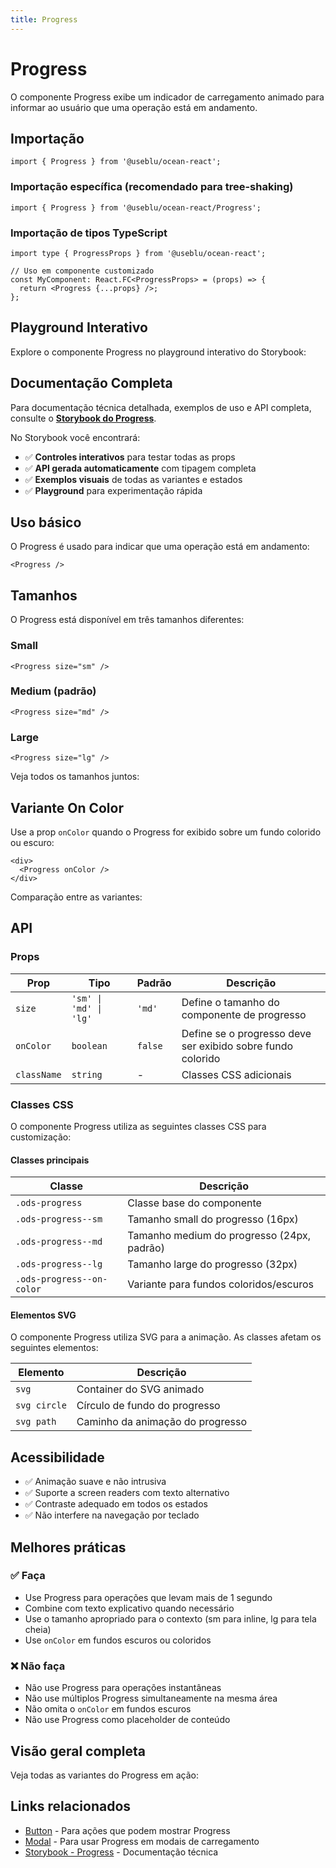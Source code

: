 ```yaml
---
title: Progress
---
```



# Progress

O componente Progress exibe um indicador de carregamento animado para informar ao usuário que uma operação está em andamento.

## Importação

```tsx
import { Progress } from '@useblu/ocean-react';
```

### Importação específica (recomendado para tree-shaking)

```tsx
import { Progress } from '@useblu/ocean-react/Progress';
```

### Importação de tipos TypeScript

```tsx
import type { ProgressProps } from '@useblu/ocean-react';

// Uso em componente customizado
const MyComponent: React.FC<ProgressProps> = (props) => {
  return <Progress {...props} />;
};
```

## Playground Interativo

Explore o componente Progress no playground interativo do Storybook:

<StorybookEmbed
  storyId="components-progress--usage"
  height={400}
  title="Progress - Playground Interativo"
/>

## Documentação Completa

Para documentação técnica detalhada, exemplos de uso e API completa, consulte o **[Storybook do Progress](https://ocean-ds.github.io/ocean-web/?path=/docs/components-progress--docs)**.

No Storybook você encontrará:

- ✅ **Controles interativos** para testar todas as props
- ✅ **API gerada automaticamente** com tipagem completa
- ✅ **Exemplos visuais** de todas as variantes e estados
- ✅ **Playground** para experimentação rápida

## Uso básico

O Progress é usado para indicar que uma operação está em andamento:

```tsx live
<Progress />
```

## Tamanhos

O Progress está disponível em três tamanhos diferentes:

### Small

```tsx live
<Progress size="sm" />
```

### Medium (padrão)

```tsx live
<Progress size="md" />
```

### Large

```tsx live
<Progress size="lg" />
```

Veja todos os tamanhos juntos:

<StorybookEmbed
  storyId="components-progress--sizes"
  height={200}
  showToolbar={false}
  title="Progress - Todos os Tamanhos"
/>

## Variante On Color

Use a prop `onColor` quando o Progress for exibido sobre um fundo colorido ou escuro:

```tsx live
<div>
  <Progress onColor />
</div>
```

Comparação entre as variantes:

<StorybookEmbed
  storyId="components-progress--on-color"
  height={300}
  showToolbar={false}
  title="Progress - Variante On Color"
/>

## API

### Props

| Prop        | Tipo                   | Padrão  | Descrição                                                   |
| ----------- | ---------------------- | ------- | ----------------------------------------------------------- |
| `size`      | `'sm' \| 'md' \| 'lg'` | `'md'`  | Define o tamanho do componente de progresso                 |
| `onColor`   | `boolean`              | `false` | Define se o progresso deve ser exibido sobre fundo colorido |
| `className` | `string`               | -       | Classes CSS adicionais                                      |

### Classes CSS

O componente Progress utiliza as seguintes classes CSS para customização:

#### Classes principais

| Classe                    | Descrição                                  |
| ------------------------- | ------------------------------------------ |
| `.ods-progress`           | Classe base do componente                  |
| `.ods-progress--sm`       | Tamanho small do progresso (16px)          |
| `.ods-progress--md`       | Tamanho medium do progresso (24px, padrão) |
| `.ods-progress--lg`       | Tamanho large do progresso (32px)          |
| `.ods-progress--on-color` | Variante para fundos coloridos/escuros     |

#### Elementos SVG

O componente Progress utiliza SVG para a animação. As classes afetam os seguintes elementos:

| Elemento     | Descrição                        |
| ------------ | -------------------------------- |
| `svg`        | Container do SVG animado         |
| `svg circle` | Círculo de fundo do progresso    |
| `svg path`   | Caminho da animação do progresso |

## Acessibilidade

- ✅ Animação suave e não intrusiva
- ✅ Suporte a screen readers com texto alternativo
- ✅ Contraste adequado em todos os estados
- ✅ Não interfere na navegação por teclado

## Melhores práticas

### ✅ Faça

- Use Progress para operações que levam mais de 1 segundo
- Combine com texto explicativo quando necessário
- Use o tamanho apropriado para o contexto (sm para inline, lg para tela cheia)
- Use `onColor` em fundos escuros ou coloridos

### ❌ Não faça

- Não use Progress para operações instantâneas
- Não use múltiplos Progress simultaneamente na mesma área
- Não omita o `onColor` em fundos escuros
- Não use Progress como placeholder de conteúdo

## Visão geral completa

Veja todas as variantes do Progress em ação:

<StorybookEmbed
  storyId="components-progress--all-variants"
  height={400}
  showToolbar={false}
  title="Progress - Todas as Variantes"
/>

## Links relacionados

- [Button](/components/button) - Para ações que podem mostrar Progress
- [Modal](/components/modal) - Para usar Progress em modais de carregamento
- [Storybook - Progress](https://ocean-ds.github.io/ocean-web/?path=/docs/components-progress--docs) - Documentação técnica
